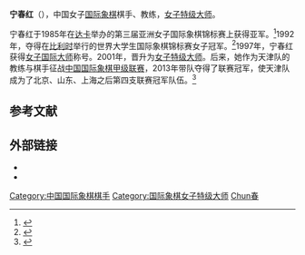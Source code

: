 {{Infobox chess player
|image =
|name = 宁春红
|caption = 
|birthname =
|country = {{PRC}}
|birth_date = {{Birth date and age|1968|1|21}}
|birth_place = 
|death_date =
|death_place =
|title = [[女子特级大师|女子特级大师]]（2001年）
|worldchampion =
|womensworldchampion =
|rating =
|peakrating = 2406（2001年10月）
}}
'''宁春红'''（{{bd|1968年|1月21日}}），中国女子[[国际象棋|国际象棋]]棋手、教练，[[女子特级大师|女子特级大师]]。

宁春红于1985年在[[达卡|达卡]]举办的第三届亚洲女子国际象棋锦标赛上获得亚军。<ref>{{cite web|url=http://games.sports.cn/datebase/encyclopaedia/gx/2008-01-25/1375864_5.html|title=中国国际象棋大事记|date=2008-01-25|work=中国国际象棋协会|accessdate=2016-03-29|archive-date=2018-10-08|archive-url=https://web.archive.org/web/20181008165710/http://games.sports.cn/datebase/encyclopaedia/gx/2008-01-25/1375864_5.html|dead-url=no}}</ref>1992年，夺得在[[比利时|比利时]]举行的世界大学生国际象棋锦标赛女子冠军。<ref>{{cite web|url=http://www.qipai.org.cn/news-33196.html|title=中国国际象棋项目之最|date=2014-04-09|publisher=中国棋牌网|access-date=2016-03-29|archive-url=https://web.archive.org/web/20181006153727/http://www.qipai.org.cn/news-33196.html|archive-date=2018-10-06|dead-url=yes}}</ref>1997年，宁春红获得[[女子国际大师|女子国际大师]]称号。2001年，晋升为[[女子特级大师|女子特级大师]]。后来，她作为天津队的教练与棋手征战[[中国国际象棋甲级联赛|中国国际象棋甲级联赛]]，2013年带队夺得了联赛冠军，使天津队成为了北京、山东、上海之后第四支联赛冠军队伍。<ref>{{cite web|url=http://sports.sohu.com/20131225/n392390222.shtml|title=国象甲级联赛天津首夺冠 宁春红：这一刻盼太久|date=2013-12-25|publisher=搜狐体育|accessdate=2016-03-29|archive-date=2018-10-08|archive-url=https://web.archive.org/web/20181008035158/http://sports.sohu.com/20131225/n392390222.shtml|dead-url=no}}</ref>

== 参考文献 ==
{{reflist}}

== 外部链接 ==
*{{fide|id=8600376}}
*{{chessgames player|47178}}

{{chess-bio-stub}}
[[Category:中国国际象棋棋手|Category:中国国际象棋棋手]]
[[Category:国际象棋女子特级大师|Category:国际象棋女子特级大师]]
[[Category:宁姓|Chun春]]